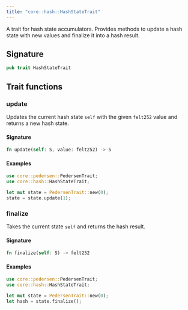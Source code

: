 ```yaml
---
title: "core::hash::HashStateTrait"
---
```


A trait for hash state accumulators.
Provides methods to update a hash state with new values and finalize it into a hash result.



## Signature

```rust
pub trait HashStateTrait
```



## Trait functions

### update



Updates the current hash state `self` with the given `felt252` value and returns a new hash
state.

#### Signature

```rust
fn update(self: S, value: felt252) -> S
```



#### Examples

```rust
use core::pedersen::PedersenTrait;
use core::hash::HashStateTrait;

let mut state = PedersenTrait::new(0);
state = state.update(1);
```





### finalize



Takes the current state `self` and returns the hash result.

#### Signature

```rust
fn finalize(self: S) -> felt252
```




#### Examples

```rust
use core::pedersen::PedersenTrait;
use core::hash::HashStateTrait;

let mut state = PedersenTrait::new(0);
let hash = state.finalize();
```





